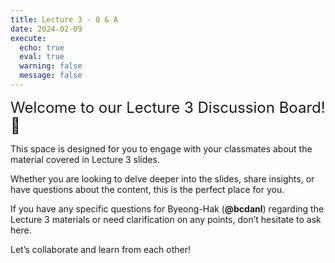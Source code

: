 ```yaml
---
title: Lecture 3 - Q & A
date: 2024-02-09
execute: 
  echo: true
  eval: true
  warning: false
  message: false
---
```


<font size = "5">Welcome to our Lecture 3 Discussion Board! 👋 </font>


This space is designed for you to engage with your classmates about the material covered in Lecture 3 slides.

Whether you are looking to delve deeper into the slides, share insights, or have questions about the content, this is the perfect place for you.

If you have any specific questions for Byeong-Hak (**@bcdanl**) regarding the Lecture 3 materials or need clarification on any points, don't hesitate to ask here. 

Let's collaborate and learn from each other!

